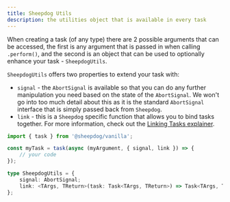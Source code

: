 ```yaml
---
title: Sheepdog Utils
description: the utilities object that is available in every task
---
```


When creating a task (of any type) there are 2 possible arguments that can be accessed, the first is
any argument that is passed in when calling `.perform()`, and the second is an object that can be
used to optionally enhance your task - `SheepdogUtils`.

`SheepdogUtils` offers two properties to extend your task with:

- `signal` - the `AbortSignal` is available so that you can do any further manipulation you need
  based on the state of the `AbortSignal`. We won't go into too much detail about this as it is the
  standard `AbortSignal` interface that is simply passed back from `Sheepdog`.
- `link` - this is a `Sheepdog` specific function that allows you to bind tasks together. For more
  information, check out the [Linking Tasks explainer](/explainer/linking-tasks).

```ts
import { task } from '@sheepdog/vanilla';

const myTask = task(async (myArgument, { signal, link }) => {
	// your code
});
```

```ts
type SheepdogUtils = {
	signal: AbortSignal;
	link: <TArgs, TReturn>(task: Task<TArgs, TReturn>) => Task<TArgs, TReturn>;
};
```
